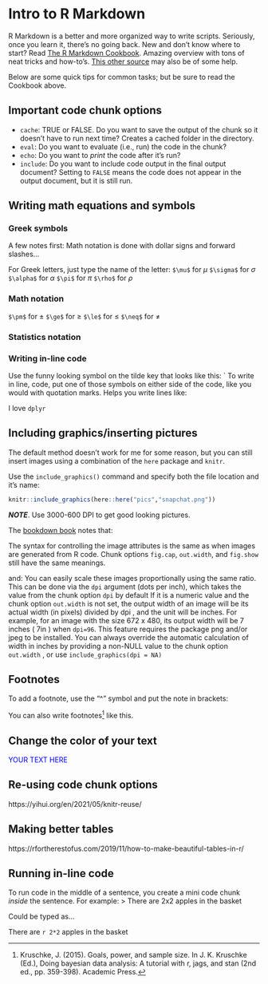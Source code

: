 # Intro to R Markdown

R Markdown is a better and more organized way to write scripts. Seriously, once you learn it, there's no going back. New and don't know where to start? Read [The R Markdown Cookbook](https://bookdown.org/yihui/rmarkdown-cookbook/conceptual-overview.html). Amazing overview with tons of neat tricks and how-to's. [This other source](https://rmd4sci.njtierney.com/using-rmarkdown.html#the-anatomy-of-an-rmarkdown-document) may also be of some help.

Below are some quick tips for common tasks; but be sure to read the Cookbook above.

## Important code chunk options

- `cache`: TRUE or FALSE. Do you want to save the output of the chunk so it doesn't have to run next time? Creates a cached folder in the directory.
- `eval`: Do you want to evaluate (i.e., run) the code in the chunk?
- `echo`: Do you want to *print* the code after it's run?
- `include`: Do you want to include code output in the final output document? Setting to `FALSE` means the code does not appear in the output document, but it is still run.

## Writing math equations and symbols

### Greek symbols

A few notes first:
Math notation is done with dollar signs and forward slashes...

For Greek letters, just type the name of the letter:
`$\mu$` for $\mu$
`$\sigma$` for $\sigma$
`$\alpha$` for $\alpha$
`$\pi$` for $\pi$
`$\rho$` for $\rho$

### Math notation

`$\pm$` for ±
`$\ge$` for ≥
`$\le$` for ≤
`$\neq$` for ≠

### Statistics notation

### Writing in-line code

Use the funny looking symbol on the tilde key that looks like this: `
To write in line, code, put one of those symbols on either side of the code, like you would with quotation marks. Helps you write lines like:

I love `dplyr`


## Including graphics/inserting pictures

The default method doesn't work for me for some reason, but you can still insert images using a combination of the `here` package and `knitr`.

Use the `include_graphics()` command and specify both the file location and it's name:
```r
knitr::include_graphics(here::here("pics","snapchat.png"))
```

***NOTE***. Use 3000-600 DPI to get good looking pictures.

The [bookdown book](https://bookdown.org/yihui/bookdown/figures.html) notes that:

  The syntax for controlling the image attributes is the same as when images are generated from R 
  code. Chunk options `fig.cap`, `out.width`, and `fig.show` still have the same meanings. 

and:
  You can easily scale these images proportionally using the same ratio. This can be done via the 
  `dpi` argument (dots per inch), which takes the value from the chunk option `dpi` by default If it is a 
  numeric value and the chunk option `out.width` is not set, the output width of an image will be its 
  actual width (in pixels) divided by dpi , and the unit will be inches. For example, for an image with 
  the size 672 x 480, its output width will be 7 inches ( 7in ) when `dpi=96`. 
  This feature requires the package png and/or jpeg to be installed. You can always override the automatic calculation of 
  width in inches by providing a non-NULL value to the chunk option `out.width` , or use `include_graphics(dpi = NA)`



## Footnotes

To add a footnote, use the "^" symbol and put the note in brackets:

You can also write footnotes^[Kruschke, J. (2015). Goals, power, and sample size. In J. K. Kruschke (Ed.), Doing bayesian data analysis: A tutorial with r, jags, and stan (2nd ed., pp. 359-398). Academic Press.] like this.

## Change the color of your text

<span style="color:blue">  YOUR TEXT HERE </span>


## Re-using code chunk options
https://yihui.org/en/2021/05/knitr-reuse/


## Making better tables

https://rfortherestofus.com/2019/11/how-to-make-beautiful-tables-in-r/


## Running in-line code

To run code in the middle of a sentence, you create a mini code chunk *inside* the sentence. For example:
> There are 2x2 apples in the basket

Could be typed as...

There are `r 2*2` apples in the basket


